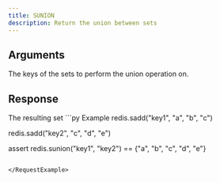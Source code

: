 ```yaml
---
title: SUNION
description: Return the union between sets
---
```


## Arguments

<ParamField body="keys" type="*List[str]" required>
  The keys of the sets to perform the union operation on.
</ParamField>


## Response

<ResponseField type="set[str]" required>
  The resulting set
</ResponseField>

<RequestExample>
```py Example 
redis.sadd("key1", "a", "b", "c")

redis.sadd("key2", "c", "d", "e")

assert redis.sunion("key1", "key2") == {"a", "b", "c", "d", "e"}
```

</RequestExample>
